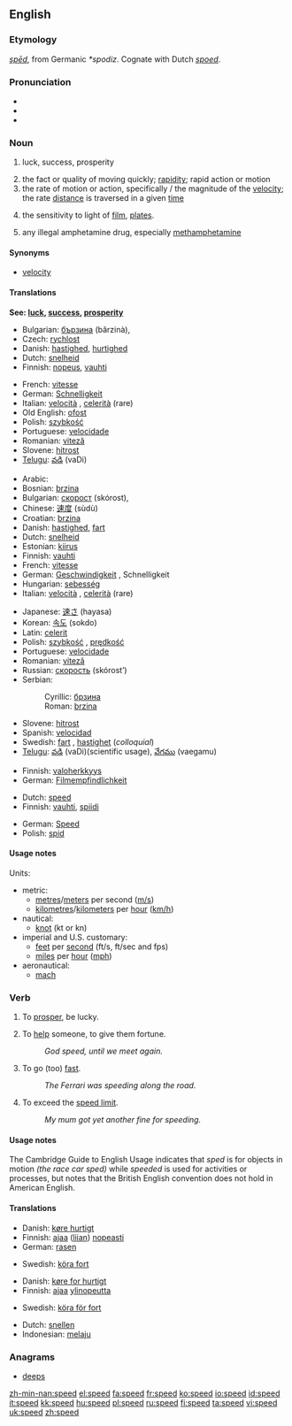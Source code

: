 {{wikipedia|dab=speed (disambiguation)|speed}}
==English==

===Etymology===
{{OE.}} ''[[sped#Old English|spēd]]'', from Germanic ''*spodiz''.  Cognate with Dutch ''[[spoed]]''.

===Pronunciation===
*{{IPA|/spiːd/}}
*{{audio|en-us-speed.ogg|Audio (US)}}
*{{rhymes|iːd}}

===Noun===
{{wikipedia}}
{{en-noun}}

# {{archaic}} luck, success, prosperity
# the fact or quality of moving quickly; [[rapidity]]; rapid action or motion
# the rate of motion or action, specifically {{math}}/{{physics}} the magnitude of the [[velocity]]; the rate [[distance]] is traversed in a given [[time]]
# {{photography}} the sensitivity to light of [[film]], [[plates]].  <!--, etc.; [[shutter speed]] -->
# {{slang}} any illegal amphetamine drug, especially [[methamphetamine]]

====Synonyms====
*[[velocity]]

====Translations====
{{trans-top|luck, success}}
'''See: [[luck]], [[success]], [[prosperity]]'''
{{trans-bottom}}

{{trans-top|rapidity}}
*Bulgarian: [[бързина]] (bărzinà), {{f}}
*Czech: [[rychlost]] {{f}}
*Danish: [[hastighed]], [[hurtighed]]
*Dutch: [[snelheid]] {{f}}
*Finnish: [[nopeus]], [[vauhti]]
{{trans-mid}}
*French: [[vitesse]]
*German: [[Schnelligkeit]]
*Italian: [[velocità]] {{f}}, [[celerità]] {{f}}(rare)
*Old English: [[ofost]] {{f}}
*Polish: [[szybkość]] {{f}}
*Portuguese: [[velocidade]] {{f}}
*Romanian: [[viteză]] {{f}}
*Slovene: [[hitrost]] {{f}}
*[[Telugu]]: [[వడి]] (vaDi)
{{trans-bottom}}

{{trans-top|rate of motion}}
*Arabic: {{ARchar|[[سرعة]]}} {{unicode|(súrʕa)}} {{f}}
*Bosnian: [[brzina#Bosnian|brzina]] {{f}}
*Bulgarian: [[скорост]] (skórost), {{f}}
*Chinese: [[速度]] (sùdù)
*Croatian: [[brzina#Croatian|brzina]] {{f}}
*Danish: [[hastighed]], [[fart]]
*Dutch: [[snelheid]] {{f}}
*Estonian: [[kiirus]]
*Finnish: [[vauhti]]
*French: [[vitesse]] {{f}}
*German: [[Geschwindigkeit]] {{f}}, Schnelligkeit {{f}}
*Hungarian: [[sebesség]]
*Italian: [[velocità]] {{f}}, [[celerità]] {{f}}(rare)
{{trans-mid}}
*Japanese: [[速さ]] (hayasa)
*Korean: [[속도]] (sokdo)
*Latin: [[celerit]]
*Polish: [[szybkość]] {{f}}, [[prędkość]] {{f}}
*Portuguese: [[velocidade]] {{f}}
*Romanian: [[viteză]] {{f}}
*Russian: [[скорость]] (skórost’) {{f}}
*Serbian:
*:Cyrillic: [[брзина#Serbian|брзина]] {{f}}
*:Roman: [[brzina#Serbian|brzina]]   {{f}}
*Slovene: [[hitrost]] {{f}}
*Spanish: [[velocidad]] {{f}}
*Swedish: [[fart]] {{c}}, [[hastighet]] {{c}} (''colloquial'')
*[[Telugu]]: [[వడి]] (vaDi)(scientific usage), [[వేగము]] (vaegamu)
{{trans-bottom}}

{{trans-top|photographic speed}}
*Finnish: [[valoherkkyys]]
*German: [[Filmempfindlichkeit]]
{{trans-mid}}
{{trans-bottom}}

{{trans-top|methamphetamine}}
*Dutch: [[speed#Dutch|speed]]
*Finnish: [[vauhti]], [[spiidi]]
{{trans-mid}}
*German: [[Speed]] {{n}}
*Polish: {{slang}} [[spid]] {{m}}
{{trans-bottom}}

====Usage notes====
Units:
*metric:
**[[metre]]s/[[meter]]s per second ([[m/s]])
**[[kilometre]]s/[[kilometer]]s per [[hour]] ([[km/h]])
*nautical:
**[[knot]] (kt or kn)
*imperial and U.S. customary:
**[[foot|feet]] per [[second]] (ft/s, ft/sec and fps)
**[[mile]]s per [[hour]] ([[mph]])
*aeronautical:
**[[mach]]

===Verb===
{{en-verb|speeds|speeding|'''[[sped]] '''or''' [[speeded]]'''}}

# {{context|archaic|intransitive}} To [[prosper]], be lucky.
# {{context|archaic|transitive}} To [[help]] someone, to give them fortune.
#:''God speed, until we meet again.''
# To go (too) [[fast]].
#:''The Ferrari was speeding along the road.''
# To exceed the [[speed limit]].
#:''My mum got yet another fine for speeding.''

====Usage notes====
The Cambridge Guide to English Usage indicates that ''sped'' is for objects in motion ''(the race car sped)'' while ''speeded'' is used for activities or processes, but notes that the British English convention does not hold in American English.  <!--Sped is the only correct form in American English, but additional references are still needed for that...rfv?  Also, should ''speeded'' be only listed as a related term to [[sped]] but not linked here at all?-->

====Translations====
{{trans-top|to go fast}}
*Danish: [[køre hurtigt]]
*Finnish: [[ajaa]] ([[liian]]) [[nopea|nopeasti]]
*German: [[rasen]]
{{trans-mid}}
*Swedish: [[köra fort]]
{{trans-bottom}}

{{trans-top|to exceed speed limit}}
*Danish: [[køre for hurtigt]]
*Finnish: [[ajaa]] [[ylinopeus|ylinopeutta]]
{{trans-mid}}
*Swedish: [[köra för fort]]
{{trans-bottom}}

{{checktrans}}
{{trans-top|translations to be checked}}
*Dutch: [[snellen]]
*Indonesian: [[laju|melaju]]
{{trans-mid}}
{{trans-bottom}}

===Anagrams===
*[[deeps]]

[[zh-min-nan:speed]]
[[el:speed]]
[[fa:speed]]
[[fr:speed]]
[[ko:speed]]
[[io:speed]]
[[id:speed]]
[[it:speed]]
[[kk:speed]]
[[hu:speed]]
[[pl:speed]]
[[ru:speed]]
[[fi:speed]]
[[ta:speed]]
[[vi:speed]]
[[uk:speed]]
[[zh:speed]]